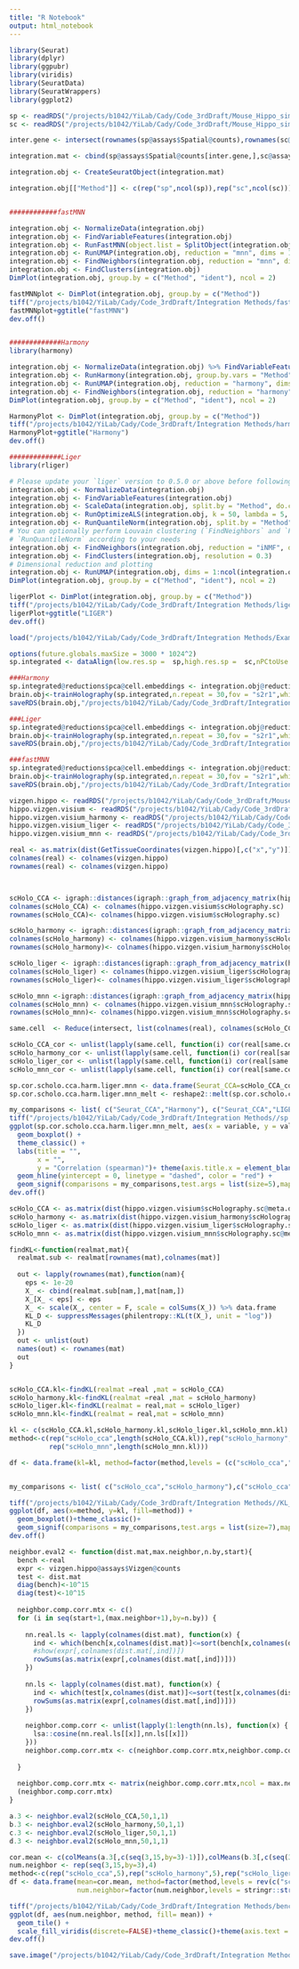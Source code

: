 ```yaml
---
title: "R Notebook"
output: html_notebook
---
```

```r
library(Seurat)
library(dplyr)
library(ggpubr)
library(viridis)
library(SeuratData)
library(SeuratWrappers)
library(ggplot2)
```


```r

sp <- readRDS("/projects/b1042/YiLab/Cady/Code_3rdDraft/Mouse_Hippo_sim/visium.rds")
sc <- readRDS("/projects/b1042/YiLab/Cady/Code_3rdDraft/Mouse_Hippo_sim/vizgen.hippo.rds")

inter.gene <- intersect(rownames(sp@assays$Spatial@counts),rownames(sc@assays$RNA@counts))

integration.mat <- cbind(sp@assays$Spatial@counts[inter.gene,],sc@assays$RNA@counts[inter.gene,])

integration.obj <- CreateSeuratObject(integration.mat)

integration.obj[["Method"]] <- c(rep("sp",ncol(sp)),rep("sc",ncol(sc)))


############fastMNN

integration.obj <- NormalizeData(integration.obj)
integration.obj <- FindVariableFeatures(integration.obj)
integration.obj <- RunFastMNN(object.list = SplitObject(integration.obj, split.by = "Method"))
integration.obj <- RunUMAP(integration.obj, reduction = "mnn", dims = 1:30)
integration.obj <- FindNeighbors(integration.obj, reduction = "mnn", dims = 1:30)
integration.obj <- FindClusters(integration.obj)
DimPlot(integration.obj, group.by = c("Method", "ident"), ncol = 2)

fastMNNplot <- DimPlot(integration.obj, group.by = c("Method"))
tiff("/projects/b1042/YiLab/Cady/Code_3rdDraft/Integration Methods/fastMNN.integration.tiff", units="in", width=6, height=6, res=600)
fastMNNplot+ggtitle("fastMNN")
dev.off()


#############Harmony
library(harmony)

integration.obj <- NormalizeData(integration.obj) %>% FindVariableFeatures() %>% ScaleData() %>% RunPCA(verbose = FALSE)
integration.obj <- RunHarmony(integration.obj, group.by.vars = "Method")
integration.obj <- RunUMAP(integration.obj, reduction = "harmony", dims = 1:30)
integration.obj <- FindNeighbors(integration.obj, reduction = "harmony", dims = 1:30) %>% FindClusters()
DimPlot(integration.obj, group.by = c("Method", "ident"), ncol = 2)

HarmonyPlot <- DimPlot(integration.obj, group.by = c("Method"))
tiff("/projects/b1042/YiLab/Cady/Code_3rdDraft/Integration Methods/harmony.integration.tiff", units="in", width=6, height=6, res=600)
HarmonyPlot+ggtitle("Harmony")
dev.off()

#############Liger
library(rliger)

# Please update your `liger` version to 0.5.0 or above before following this tutorial
integration.obj <- NormalizeData(integration.obj)
integration.obj <- FindVariableFeatures(integration.obj)
integration.obj <- ScaleData(integration.obj, split.by = "Method", do.center = FALSE)
integration.obj <- RunOptimizeALS(integration.obj, k = 50, lambda = 5, split.by = "Method")
integration.obj <- RunQuantileNorm(integration.obj, split.by = "Method")
# You can optionally perform Louvain clustering (`FindNeighbors` and `FindClusters`) after
# `RunQuantileNorm` according to your needs
integration.obj <- FindNeighbors(integration.obj, reduction = "iNMF", dims = 1:20)
integration.obj <- FindClusters(integration.obj, resolution = 0.3)
# Dimensional reduction and plotting
integration.obj <- RunUMAP(integration.obj, dims = 1:ncol(integration.obj[["iNMF"]]), reduction = "iNMF")
DimPlot(integration.obj, group.by = c("Method", "ident"), ncol = 2)

ligerPlot <- DimPlot(integration.obj, group.by = c("Method"))
tiff("/projects/b1042/YiLab/Cady/Code_3rdDraft/Integration Methods/liger.integration.tiff", units="in", width=6, height=6, res=600)
ligerPlot+ggtitle("LIGER")
dev.off()

```

```r
load("/projects/b1042/YiLab/Cady/Code_3rdDraft/Integration Methods/Example.RData")

options(future.globals.maxSize = 3000 * 1024^2)
sp.integrated <- dataAlign(low.res.sp =  sp,high.res.sp =  sc,nPCtoUse = 32,stProcessed = T,scProcessed = T,future.size = 7000)

###Harmony
sp.integrated@reductions$pca@cell.embeddings <- integration.obj@reductions$harmony@cell.embeddings[colnames(sp.integrated),1:ncol(sp.integrated@reductions$pca@cell.embeddings)]
brain.obj<-trainHolography(sp.integrated,n.repeat = 30,fov = "s2r1",which.fov = 2)
saveRDS(brain.obj,"/projects/b1042/YiLab/Cady/Code_3rdDraft/Integration Methods/brain.obj.harmony.rds" )

###Liger
sp.integrated@reductions$pca@cell.embeddings <- integration.obj@reductions$iNMF@cell.embeddings[colnames(sp.integrated),1:ncol(sp.integrated@reductions$pca@cell.embeddings)]
brain.obj<-trainHolography(sp.integrated,n.repeat = 30,fov = "s2r1",which.fov = 2)
saveRDS(brain.obj,"/projects/b1042/YiLab/Cady/Code_3rdDraft/Integration Methods/brain.obj.liger.rds" )

###fastMNN
sp.integrated@reductions$pca@cell.embeddings <- integration.obj@reductions$mnn@cell.embeddings[colnames(sp.integrated),1:ncol(sp.integrated@reductions$pca@cell.embeddings)]
brain.obj<-trainHolography(sp.integrated,n.repeat = 30,fov = "s2r1",which.fov = 2)
saveRDS(brain.obj,"/projects/b1042/YiLab/Cady/Code_3rdDraft/Integration Methods/brain.obj.mnn.rds" )

```


```r
vizgen.hippo <- readRDS("/projects/b1042/YiLab/Cady/Code_3rdDraft/Mouse_Hippo_sim/vizgen.hippo.rds")
hippo.vizgen.visium <- readRDS("/projects/b1042/YiLab/Cady/Code_3rdDraft/Integration Methods/hippo.vizgen.visium.rds")
hippo.vizgen.visium_harmony <- readRDS("/projects/b1042/YiLab/Cady/Code_3rdDraft/Integration Methods/brain.obj.harmony.rds" )
hippo.vizgen.visium_liger <- readRDS("/projects/b1042/YiLab/Cady/Code_3rdDraft/Integration Methods/brain.obj.liger.rds" )
hippo.vizgen.visium_mnn <- readRDS("/projects/b1042/YiLab/Cady/Code_3rdDraft/Integration Methods/brain.obj.mnn.rds")
```



```r
real <- as.matrix(dist(GetTissueCoordinates(vizgen.hippo)[,c("x","y")]))
colnames(real) <- colnames(vizgen.hippo)
rownames(real) <- colnames(vizgen.hippo)



scHolo_CCA <- igraph::distances(igraph::graph_from_adjacency_matrix(hippo.vizgen.visium$adj.mtx, mode = "undirected"), mode = "out")
colnames(scHolo_CCA) <- colnames(hippo.vizgen.visium$scHolography.sc)
rownames(scHolo_CCA)<- colnames(hippo.vizgen.visium$scHolography.sc)

scHolo_harmony <- igraph::distances(igraph::graph_from_adjacency_matrix(hippo.vizgen.visium_harmony$adj.mtx, mode = "undirected"), mode = "out")
colnames(scHolo_harmony) <- colnames(hippo.vizgen.visium_harmony$scHolography.sc)
rownames(scHolo_harmony)<- colnames(hippo.vizgen.visium_harmony$scHolography.sc)

scHolo_liger <- igraph::distances(igraph::graph_from_adjacency_matrix(hippo.vizgen.visium_liger$adj.mtx, mode = "undirected"), mode = "out")
colnames(scHolo_liger) <- colnames(hippo.vizgen.visium_liger$scHolography.sc)
rownames(scHolo_liger)<- colnames(hippo.vizgen.visium_liger$scHolography.sc)

scHolo_mnn <-igraph::distances(igraph::graph_from_adjacency_matrix(hippo.vizgen.visium_mnn$adj.mtx, mode = "undirected"), mode = "out")
colnames(scHolo_mnn) <- colnames(hippo.vizgen.visium_mnn$scHolography.sc)
rownames(scHolo_mnn)<- colnames(hippo.vizgen.visium_mnn$scHolography.sc)

```

```r
same.cell  <- Reduce(intersect, list(colnames(real), colnames(scHolo_CCA),colnames(scHolo_liger),colnames(scHolo_mnn),colnames(scHolo_harmony)))

scHolo_CCA_cor <- unlist(lapply(same.cell, function(i) cor(real[same.cell,i],scHolo_CCA[same.cell,i],method = "spearman")))
scHolo_harmony_cor <- unlist(lapply(same.cell, function(i) cor(real[same.cell,i],scHolo_harmony[same.cell,i],method = "spearman")))
scHolo_liger_cor <- unlist(lapply(same.cell, function(i) cor(real[same.cell,i],scHolo_liger[same.cell,i],method = "spearman")))
scHolo_mnn_cor <- unlist(lapply(same.cell, function(i) cor(real[same.cell,i],scHolo_mnn[same.cell,i],method = "spearman")))
```
```r
sp.cor.scholo.cca.harm.liger.mnn <- data.frame(Seurat_CCA=scHolo_CCA_cor, Harmony=scHolo_harmony_cor, LIGER=scHolo_liger_cor, fastMNN=scHolo_mnn_cor)
sp.cor.scholo.cca.harm.liger.mnn_melt <- reshape2::melt(sp.cor.scholo.cca.harm.liger.mnn)

my_comparisons <- list( c("Seurat_CCA","Harmony"), c("Seurat_CCA","LIGER"), c("Seurat_CCA","fastMNN"))
tiff("/projects/b1042/YiLab/Cady/Code_3rdDraft/Integration Methods//sp.cor.scholo.cca.harm.liger.mnn.plot.tiff", units="in", width=6, height=8, res=300)
ggplot(sp.cor.scholo.cca.harm.liger.mnn_melt, aes(x = variable, y = value, fill = variable)) +
  geom_boxplot() +
  theme_classic() +
  labs(title = "", 
       x = "", 
       y = "Correlation (spearman)")+ theme(axis.title.x = element_blank(),axis.title.y = element_text(size = 16,face = "bold"),axis.text = element_text(size = 15,face = "bold"))+NoLegend()+
  geom_hline(yintercept = 0, linetype = "dashed", color = "red") + 
  geom_signif(comparisons = my_comparisons,test.args = list(size=5),map_signif_level = TRUE,y_position = c(.3,.35,.4))+scale_fill_brewer(palette = "Set3") 
dev.off()

```


```r
scHolo_CCA <- as.matrix(dist(hippo.vizgen.visium$scHolography.sc@meta.data[,c("z3d_sp","y3d_sp","x3d_sp")]))
scHolo_harmony <- as.matrix(dist(hippo.vizgen.visium_harmony$scHolography.sc@meta.data[,c("z3d_sp","y3d_sp","x3d_sp")]))
scHolo_liger <- as.matrix(dist(hippo.vizgen.visium_liger$scHolography.sc@meta.data[,c("z3d_sp","y3d_sp","x3d_sp")]))
scHolo_mnn <- as.matrix(dist(hippo.vizgen.visium_mnn$scHolography.sc@meta.data[,c("z3d_sp","y3d_sp","x3d_sp")]))

findKL<-function(realmat,mat){
  realmat.sub <- realmat[rownames(mat),colnames(mat)]
  
  out <- lapply(rownames(mat),function(nam){
    eps <- 1e-20
    X_ <- cbind(realmat.sub[nam,],mat[nam,])
    X_[X_ < eps] <- eps
    X_ <- scale(X_, center = F, scale = colSums(X_)) %>% data.frame
    KL_D <- suppressMessages(philentropy::KL(t(X_), unit = "log"))
    KL_D
  })
  out <- unlist(out)
  names(out) <- rownames(mat)
  out
}


scHolo_CCA.kl<-findKL(realmat =real ,mat = scHolo_CCA)
scHolo_harmony.kl<-findKL(realmat =real ,mat = scHolo_harmony)
scHolo_liger.kl<-findKL(realmat = real,mat = scHolo_liger)
scHolo_mnn.kl<-findKL(realmat = real,mat = scHolo_mnn)
```


```r
kl <- c(scHolo_CCA.kl,scHolo_harmony.kl,scHolo_liger.kl,scHolo_mnn.kl)
method<-c(rep("scHolo_cca",length(scHolo_CCA.kl)),rep("scHolo_harmony",length(scHolo_harmony.kl)),rep("scHolo_liger",length(scHolo_liger.kl)),
          rep("scHolo_mnn",length(scHolo_mnn.kl)))

df <- data.frame(kl=kl, method=factor(method,levels = (c("scHolo_cca","scHolo_harmony","scHolo_liger","scHolo_mnn"))))


my_comparisons <- list( c("scHolo_cca","scHolo_harmony"),c("scHolo_cca","scHolo_liger"),c("scHolo_cca","scHolo_mnn"))

tiff("/projects/b1042/YiLab/Cady/Code_3rdDraft/Integration Methods//KL_Divergence.tiff", units="in", width=6, height=8, res=600)
ggplot(df, aes(x=method, y=kl, fill=method)) +
  geom_boxplot()+theme_classic()+
  geom_signif(comparisons = my_comparisons,test.args = list(size=7),map_signif_level = TRUE,y_position = c(.8/2,.86667/2,.93333/2))+ theme(axis.title.x = element_blank(),axis.title.y = element_text(size = 16,face = "bold"),axis.text = element_text(size = 15,face = "bold"))+NoLegend()+ylim(c(0,.55))+scale_fill_brewer(palette = "Set3")+ylab("K-L Divergence")
dev.off()
```


```r
neighbor.eval2 <- function(dist.mat,max.neighbor,n.by,start){
  bench <-real
  expr <- vizgen.hippo@assays$Vizgen@counts
  test <- dist.mat
  diag(bench)<-10^15
  diag(test)<-10^15
  
  neighbor.comp.corr.mtx <- c()
  for (i in seq(start+1,(max.neighbor+1),by=n.by)) {
    
    nn.real.ls <- lapply(colnames(dist.mat), function(x) {
      ind <- which(bench[x,colnames(dist.mat)]<=sort(bench[x,colnames(dist.mat)])[i])
      #show(expr[,colnames(dist.mat[,ind])])
      rowSums(as.matrix(expr[,colnames(dist.mat[,ind])]))
    })
    
    nn.ls <- lapply(colnames(dist.mat), function(x) {
      ind <- which(test[x,colnames(dist.mat)]<=sort(test[x,colnames(dist.mat)])[i])
      rowSums(as.matrix(expr[,colnames(dist.mat[,ind])]))
    })
    
    neighbor.comp.corr <- unlist(lapply(1:length(nn.ls), function(x) {
      lsa::cosine(nn.real.ls[[x]],nn.ls[[x]])
    }))
    neighbor.comp.corr.mtx <- c(neighbor.comp.corr.mtx,neighbor.comp.corr)
    
  }
  
  neighbor.comp.corr.mtx <- matrix(neighbor.comp.corr.mtx,ncol = max.neighbor/n.by)
  (neighbor.comp.corr.mtx)
}
```



```r
a.3 <- neighbor.eval2(scHolo_CCA,50,1,1)
b.3 <- neighbor.eval2(scHolo_harmony,50,1,1)
c.3 <- neighbor.eval2(scHolo_liger,50,1,1)
d.3 <- neighbor.eval2(scHolo_mnn,50,1,1)


```

```r
cor.mean <- c(colMeans(a.3[,c(seq(3,15,by=3)-1)]),colMeans(b.3[,c(seq(3,15,by=3)-1)]),colMeans(c.3[,c(seq(3,15,by=3)-1)]),colMeans(d.3[,c(seq(3,15,by=3)-1)]))
num.neighbor <- rep(seq(3,15,by=3),4)
method<-c(rep("scHolo_cca",5),rep("scHolo_harmony",5),rep("scHolo_liger",5),rep("scHolo_mnn",5))
df <- data.frame(mean=cor.mean, method=factor(method,levels = rev(c("scHolo_cca","scHolo_harmony","scHolo_liger","scHolo_mnn"))),
                 num.neighbor=factor(num.neighbor,levels = stringr::str_sort(unique(num.neighbor),numeric = T)))

tiff("/projects/b1042/YiLab/Cady/Code_3rdDraft/Integration Methods/benchmark.cosine.heat.tiff", units="in", width=10, height=6, res=600)
ggplot(df, aes(num.neighbor, method, fill= mean)) +
  geom_tile() +
  scale_fill_viridis(discrete=FALSE)+theme_classic()+theme(axis.text = element_text(size = 15,face = "bold"),axis.text.x = element_text(angle = 45,hjust=1),axis.title=element_text(size = 18,face = "bold"),legend.title =element_text(size = 13,face = "bold"),legend.text =element_text(size = 12,face = "bold"))+xlab("Size of Neighborhood")+ylab("Methods")+ labs(fill="Mean of Cosine Similarity")+geom_text(aes(label = round(mean, 3)),size=7)
dev.off()

```


```r
save.image("/projects/b1042/YiLab/Cady/Code_3rdDraft/Integration Methods/eval_brain.RData")
```





